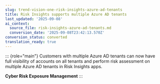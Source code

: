 ```yaml
---
slug: trend-vision-one-risk-insights-azure-ad-tenants
title: Risk Insights supports multiple Azure AD tenants
last_updated: '2025-09-08'
ai_context:
  source_file: risk-insights-azure-ad-tenants.md
  conversion_date: '2025-09-08T23:42:13.570Z'
conversion_status: converted
translation_ready: true
---
```


::: {role="main"}
Customers with multiple Azure AD tenants can now have full visibility of accounts on all tenants and perform risk assessment on multiple Azure AD tenants in Risk Insights apps.

**Cyber Risk Exposure Management**
:::
